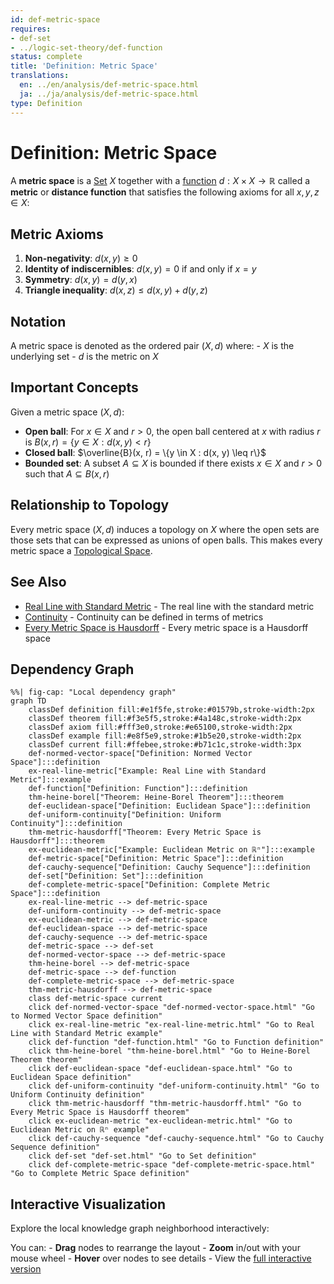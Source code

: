 ```yaml
---
id: def-metric-space
requires:
- def-set
- ../logic-set-theory/def-function
status: complete
title: 'Definition: Metric Space'
translations:
  en: ../en/analysis/def-metric-space.html
  ja: ../ja/analysis/def-metric-space.html
type: Definition
---
```


# Definition: Metric Space {#def-metric-space}

A **metric space** is a [Set](../logic-set-theory/def-set.qmd) $X$ together with a [function](../logic-set-theory/def-function.qmd) $d: X \times X \to \mathbb{R}$ called a **metric** or **distance function** that satisfies the following axioms for all $x, y, z \in X$:

## Metric Axioms

1. **Non-negativity**: $d(x, y) \geq 0$
2. **Identity of indiscernibles**: $d(x, y) = 0$ if and only if $x = y$
3. **Symmetry**: $d(x, y) = d(y, x)$
4. **Triangle inequality**: $d(x, z) \leq d(x, y) + d(y, z)$

## Notation

A metric space is denoted as the ordered pair $(X, d)$ where:
- $X$ is the underlying set
- $d$ is the metric on $X$

## Important Concepts

Given a metric space $(X, d)$:

- **Open ball**: For $x \in X$ and $r > 0$, the open ball centered at $x$ with radius $r$ is $B(x, r) = \{y \in X : d(x, y) < r\}$
- **Closed ball**: $\overline{B}(x, r) = \{y \in X : d(x, y) \leq r\}$
- **Bounded set**: A subset $A \subseteq X$ is bounded if there exists $x \in X$ and $r > 0$ such that $A \subseteq B(x, r)$

## Relationship to Topology

Every metric space $(X, d)$ induces a topology on $X$ where the open sets are those sets that can be expressed as unions of open balls. This makes every metric space a [Topological Space](../topology/def-topological-space.qmd).

## See Also

- [Real Line with Standard Metric](ex-real-line-metric.qmd) - The real line with the standard metric
- [Continuity](def-continuity.qmd) - Continuity can be defined in terms of metrics
- [Every Metric Space is Hausdorff](../topology/thm-metric-hausdorff.qmd) - Every metric space is a Hausdorff space

## Dependency Graph

```mermaid
%%| fig-cap: "Local dependency graph"
graph TD
    classDef definition fill:#e1f5fe,stroke:#01579b,stroke-width:2px
    classDef theorem fill:#f3e5f5,stroke:#4a148c,stroke-width:2px
    classDef axiom fill:#fff3e0,stroke:#e65100,stroke-width:2px
    classDef example fill:#e8f5e9,stroke:#1b5e20,stroke-width:2px
    classDef current fill:#ffebee,stroke:#b71c1c,stroke-width:3px
    def-normed-vector-space["Definition: Normed Vector Space"]:::definition
    ex-real-line-metric["Example: Real Line with Standard Metric"]:::example
    def-function["Definition: Function"]:::definition
    thm-heine-borel["Theorem: Heine-Borel Theorem"]:::theorem
    def-euclidean-space["Definition: Euclidean Space"]:::definition
    def-uniform-continuity["Definition: Uniform Continuity"]:::definition
    thm-metric-hausdorff["Theorem: Every Metric Space is Hausdorff"]:::theorem
    ex-euclidean-metric["Example: Euclidean Metric on ℝⁿ"]:::example
    def-metric-space["Definition: Metric Space"]:::definition
    def-cauchy-sequence["Definition: Cauchy Sequence"]:::definition
    def-set["Definition: Set"]:::definition
    def-complete-metric-space["Definition: Complete Metric Space"]:::definition
    ex-real-line-metric --> def-metric-space
    def-uniform-continuity --> def-metric-space
    ex-euclidean-metric --> def-metric-space
    def-euclidean-space --> def-metric-space
    def-cauchy-sequence --> def-metric-space
    def-metric-space --> def-set
    def-normed-vector-space --> def-metric-space
    thm-heine-borel --> def-metric-space
    def-metric-space --> def-function
    def-complete-metric-space --> def-metric-space
    thm-metric-hausdorff --> def-metric-space
    class def-metric-space current
    click def-normed-vector-space "def-normed-vector-space.html" "Go to Normed Vector Space definition"
    click ex-real-line-metric "ex-real-line-metric.html" "Go to Real Line with Standard Metric example"
    click def-function "def-function.html" "Go to Function definition"
    click thm-heine-borel "thm-heine-borel.html" "Go to Heine-Borel Theorem theorem"
    click def-euclidean-space "def-euclidean-space.html" "Go to Euclidean Space definition"
    click def-uniform-continuity "def-uniform-continuity.html" "Go to Uniform Continuity definition"
    click thm-metric-hausdorff "thm-metric-hausdorff.html" "Go to Every Metric Space is Hausdorff theorem"
    click ex-euclidean-metric "ex-euclidean-metric.html" "Go to Euclidean Metric on ℝⁿ example"
    click def-cauchy-sequence "def-cauchy-sequence.html" "Go to Cauchy Sequence definition"
    click def-set "def-set.html" "Go to Set definition"
    click def-complete-metric-space "def-complete-metric-space.html" "Go to Complete Metric Space definition"
```

## Interactive Visualization

Explore the local knowledge graph neighborhood interactively:

::: {.graph-viz data-id="def-metric-space" data-width="700" data-height="500"}
:::

You can:
- **Drag** nodes to rearrange the layout
- **Zoom** in/out with your mouse wheel
- **Hover** over nodes to see details
- View the [full interactive version](../../output/interactive/def-metric-space.html){target="_blank"}
